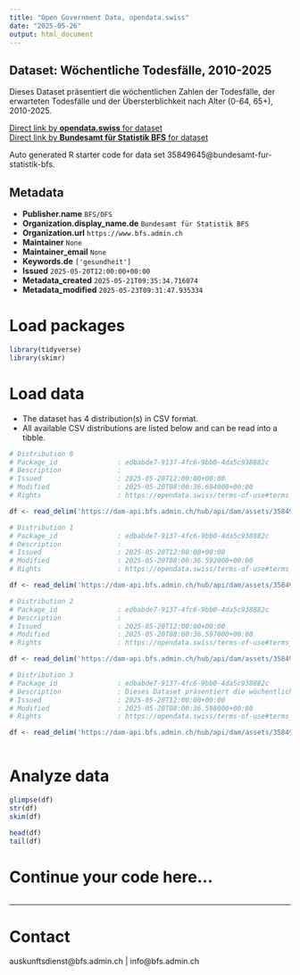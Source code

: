 ```yaml
---
title: "Open Government Data, opendata.swiss"
date: "2025-05-26"
output: html_document
---
```


## Dataset: Wöchentliche Todesfälle, 2010-2025

Dieses Dataset präsentiert die wöchentlichen Zahlen der Todesfälle, der erwarteten Todesfälle und der Übersterblichkeit nach Alter (0-64, 65+), 2010-2025.

[Direct link by **opendata.swiss** for dataset](https://opendata.swiss/de/dataset/wochentliche-todesfalle-2010-2025)<br>
[Direct link by **Bundesamt für Statistik BFS** for dataset](https://www.bfs.admin.ch/asset/de/ts-d-14.03.04.03-wr)

Auto generated R starter code for data set 35849645@bundesamt-fur-statistik-bfs.

## Metadata

- **Publisher.name** `BFS/OFS`
- **Organization.display_name.de** `Bundesamt für Statistik BFS`
- **Organization.url** `https://www.bfs.admin.ch`
- **Maintainer** `None`
- **Maintainer_email** `None`
- **Keywords.de** `['gesundheit']`
- **Issued** `2025-05-20T12:00:00+00:00`
- **Metadata_created** `2025-05-21T09:35:34.716074`
- **Metadata_modified** `2025-05-23T09:31:47.935334`


# Load packages

```r

library(tidyverse)
library(skimr)

```

# Load data

-   The dataset has 4 distribution(s) in CSV format.
-   All available CSV distributions are listed below and can be read into a tibble.

```r

# Distribution 0
# Package_id               : edbabde7-9137-4fc6-9bb0-4da5c938882c
# Description              : 
# Issued                   : 2025-05-20T12:00:00+00:00
# Modified                 : 2025-05-20T08:00:36.604000+00:00
# Rights                   : https://opendata.swiss/terms-of-use#terms_by_ask

df <- read_delim('https://dam-api.bfs.admin.ch/hub/api/dam/assets/35849649/master')

# Distribution 1
# Package_id               : edbabde7-9137-4fc6-9bb0-4da5c938882c
# Description              : 
# Issued                   : 2025-05-20T12:00:00+00:00
# Modified                 : 2025-05-20T08:00:36.592000+00:00
# Rights                   : https://opendata.swiss/terms-of-use#terms_by_ask

df <- read_delim('https://dam-api.bfs.admin.ch/hub/api/dam/assets/35849659/master')

# Distribution 2
# Package_id               : edbabde7-9137-4fc6-9bb0-4da5c938882c
# Description              : 
# Issued                   : 2025-05-20T12:00:00+00:00
# Modified                 : 2025-05-20T08:00:36.597000+00:00
# Rights                   : https://opendata.swiss/terms-of-use#terms_by_ask

df <- read_delim('https://dam-api.bfs.admin.ch/hub/api/dam/assets/35849665/master')

# Distribution 3
# Package_id               : edbabde7-9137-4fc6-9bb0-4da5c938882c
# Description              : Dieses Dataset präsentiert die wöchentlichen Zahlen der Todesfälle, der erwarteten Todesfälle und der Übersterblichkeit nach Alter (0-64, 65+), 2010-2025.
# Issued                   : 2025-05-20T12:00:00+00:00
# Modified                 : 2025-05-20T08:00:36.598000+00:00
# Rights                   : https://opendata.swiss/terms-of-use#terms_by_ask

df <- read_delim('https://dam-api.bfs.admin.ch/hub/api/dam/assets/35849666/master')



```

# Analyze data

```r

glimpse(df)
str(df)
skim(df)

head(df)
tail(df)

```

# Continue your code here...

```r

```

------------------------------------------------------------------------

# Contact

auskunftsdienst@bfs.admin.ch | info@bfs.admin.ch
